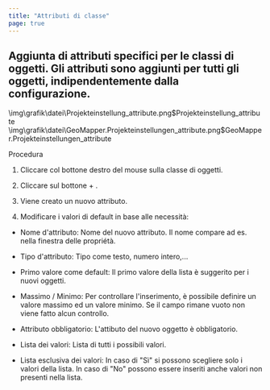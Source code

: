```yaml
---
title: "Attributi di classe"
page: true
---
```

## Aggiunta di attributi specifici per le classi di oggetti. Gli attributi sono aggiunti per tutti gli oggetti, indipendentemente dalla configurazione.

<GeoDesigner>
<Image>\img\grafik\datei\Projekteinstellung_attribute.png$Projekteinstellung_attribute</Image>
</GeoDesigner>
<GeoMapper>
<Image>\img\grafik\datei\GeoMapper.Projekteinstellungen_attribute.png$GeoMapper.Projekteinstellungen_attribute</Image>
</GeoMapper>


 <Bold> Procedura </Bold> 

1. Cliccare col bottone destro del mouse sulla classe di oggetti.

2. Cliccare sul bottone <Border>+</Border> . 

3. Viene creato un nuovo attributo. 

4. Modificare i valori di default in base alle necessit&#224;:

- <Bold> Nome d&#39;attributo: </Bold>  Nome del nuovo attributo. Il nome compare ad es. nella finestra delle propri&#233;t&#224;.

- <Bold> Tipo d&#39;attributo: </Bold>  Tipo come testo, numero intero,...

- <Bold> Primo valore come default: </Bold>  Il primo valore della lista &#232; suggerito per i nuovi oggetti.

- <Bold> Massimo / Minimo: </Bold>  Per controllare l&#39;inserimento, &#232; possibile definire un valore massimo ed un valore minimo. Se il campo rimane vuoto non viene fatto alcun controllo.

- <Bold> Attributo obbligatorio: </Bold>  L&#39;attibuto del nuovo oggetto &#232; obbligatorio.

- <Bold> Lista dei valori: </Bold>  Lista di tutti i possibili valori.

- <Bold> Lista esclusiva dei valori: </Bold>  In caso di &quot;S&#236;&quot; si possono scegliere solo i valori della lista. In caso di &quot;No&quot; possono essere inseriti anche valori non presenti nella lista. 





